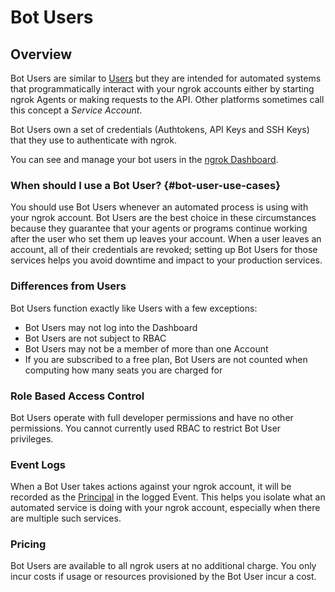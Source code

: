 # Bot Users

## Overview

Bot Users are similar to [Users](/iam/users/) but they are intended for
automated systems that programmatically interact with your ngrok accounts
either by starting ngrok Agents or making requests to the API. Other platforms
sometimes call this concept a _Service Account_.

Bot Users own a set of credentials (Authtokens, API Keys and SSH Keys) that
they use to authenticate with ngrok.

You can see and manage your bot users in the [ngrok
Dashboard](https://dashboard.ngrok.com/users/bots).

### When should I use a Bot User? {#bot-user-use-cases}

You should use Bot Users whenever an automated process is using with your ngrok
account. Bot Users are the best choice in these circumstances because they
guarantee that your agents or programs continue working after the user who set
them up leaves your account. When a user leaves an account, all of their
credentials are revoked; setting up Bot Users for those services helps you
avoid downtime and impact to your production services.

### Differences from Users

Bot Users function exactly like Users with a few exceptions:

- Bot Users may not log into the Dashboard
- Bot Users are not subject to RBAC
- Bot Users may not be a member of more than one Account
- If you are subscribed to a free plan, Bot Users are not counted
  when computing how many seats you are charged for

### Role Based Access Control

Bot Users operate with full developer permissions and have no other
permissions. You cannot currently used RBAC to restrict Bot User privileges.

### Event Logs

When a Bot User takes actions against your ngrok account, it will be recorded
as the [Principal](/obs/events/#principal-object) in the logged Event. This helps you
isolate what an automated service is doing with your ngrok account, especially
when there are multiple such services.

### Pricing

Bot Users are available to all ngrok users at no additional charge. You only
incur costs if usage or resources provisioned by the Bot User incur a cost.
